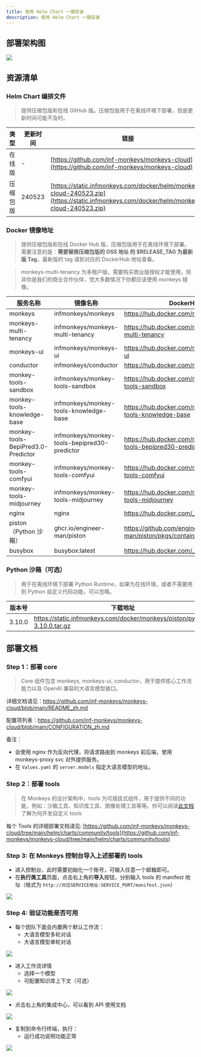 ```yaml
---
title: 使用 Helm Chart 一键安装
description: 使用 Helm Chart 一键安装
---
```


## 部署架构图

![](~/assets/installation/helm-architecture.png)

## 资源清单

### Helm Chart 编排文件

> 提供压缩包版和在线 GitHub 版。压缩包版用于在离线环境下部署，但是更新时间可能不及时。

| 类型     | 更新时间 | 链接                                                                                                                                     |
| -------- | -------- | ---------------------------------------------------------------------------------------------------------------------------------------- |
| 在线版   | -        | [https://github.com/inf-monkeys/monkeys-cloud](https://github.com/inf-monkeys/monkeys-cloud)                                             |
| 压缩包版 | 240523   | [https://static.infmonkeys.com/docker/helm/monkeys-cloud-240523.zip](https://static.infmonkeys.com/docker/helm/monkeys-cloud-240523.zip) |

### Docker 镜像地址

> 提供压缩包版和在线 Docker Hub 版，压缩包版用于在离线环境下部署。需要注意的是：**需要替换压缩包版的 OSS 地址 的 $RELEASE_TAG 为最新版 Tag**，最新版的 tag 请到对应的 DockerHub 地址查看。

> monkeys-multi-tenancy 为多租户版，需要购买商业版授权才能使用，除非你是我们的商业合作伙伴，觉大多数情况下你都应该使用 monkeys 镜像。

| 服务名称                           | 镜像名称                                     | DockerHub 地址                                                        | OSS 下载地址                                                                                                                         |
| ---------------------------------- | -------------------------------------------- | --------------------------------------------------------------------- | ------------------------------------------------------------------------------------------------------------------------------------ |
| monkeys                            | infmonkeys/monkeys                           | https://hub.docker.com/r/infmonkeys/monkeys                           | https://static.infmonkeys.com/docker/monkeys/monkeys/monkeys-$RELEASE_TAG.tar.gz                                                     |
| monkeys-multi-tenancy              | infmonkeys/monkeys-multi-tenancy             | https://hub.docker.com/r/infmonkeys/monkeys-multi-tenancy             | https://static.infmonkeys.com/docker/monkeys/monkeys/monkeys-multi-tenancy-$RELEASE_TAG.tar.gz                                       |
| monkeys-ui                         | infmonkeys/monkeys-ui                        | https://hub.docker.com/r/infmonkeys/monkeys-ui                        | https://static.infmonkeys.com/docker/monkeys/monkeys-ui/monkeys-ui-$RELEASE_TAG.tar.gz                                               |
| conductor                          | infmonkeys/conductor                         | https://hub.docker.com/r/infmonkeys/conductor                         | https://static.infmonkeys.com/docker/monkeys/conductor/conductor-1.0.0.zip                                                           |
| monkey-tools-sandbox               | infmonkeys/monkey-tools-sandbox              | https://hub.docker.com/r/infmonkeys/monkey-tools-sandbox              | https://static.infmonkeys.com/docker/monkeys/monkey-tools-sandbox/monkey-tools-sandbox-$RELEASE_TAG.tar.gz                           |
| monkey-tools-knowledge-base        | infmonkeys/monkey-tools-knowledge-base       | https://hub.docker.com/r/infmonkeys/monkey-tools-knowledge-base       | https://static.infmonkeys.com/docker/monkeys/monkey-tools-knowledge-base/monkey-tools-knowledge-base-$RELEASE_TAG.tar.gz             |
| monkey-tools-BepiPred3.0-Predictor | infmonkeys/monkey-tools-bepipred30-predictor | https://hub.docker.com/r/infmonkeys/monkey-tools-bepipred30-predictor | https://static.infmonkeys.com/docker/monkeys/monkey-tools-bepipred30-predictor/monkey-tools-bepipred30-predictor-$RELEASE_TAG.tar.gz |
| monkey-tools-comfyui               | infmonkeys/monkey-tools-comfyui              | https://hub.docker.com/r/infmonkeys/monkey-tools-comfyui              | https://static.infmonkeys.com/docker/monkeys/monkey-tools-comfyui/monkey-tools-comfyui-$RELEASE_TAG.tar.gz                           |
| monkey-tools-midjourney            | infmonkeys/monkey-tools-midjourney           | https://hub.docker.com/r/infmonkeys/monkey-tools-midjourney           | https://static.infmonkeys.com/docker/monkeys/monkey-tools-midjourney/monkey-tools-midjourney-$RELEASE_TAG.tar.gz                     |
| nginx                              | nginx                                        | https://hub.docker.com/_/nginx                                        | https://static.infmonkeys.com/docker/opensource/nginx/nginx-latest.zip                                                               |
| piston（Python 沙箱）              | ghcr.io/engineer-man/piston                  | https://github.com/engineer-man/piston/pkgs/container/piston          | https://static.infmonkeys.com/docker/opensource/piston/piston-latest.zip                                                             |
| busybox                            | busybox:latest                               | https://hub.docker.com/_/busybox                                      | https://static.infmonkeys.com/docker/opensource/busybox/busybox-latest.tar.gz                                                        |

### Python 沙箱（可选）

> 用于在离线环境下部署 Python Runtime，如果为在线环境，或者不需要用到 Python 自定义代码功能，可以忽略。

| 版本号 | 下载地址                                                                 |
| ------ | ------------------------------------------------------------------------ |
| 3.10.0 | https://static.infmonkeys.com/docker/monkeys/piston/python-3.10.0.tar.gz |

## 部署文档

### Step 1：部署 core

> Core 组件包含 monkeys, monkeys-ui, conductor，用于提供核心工作流能力以及 OpenAI 兼容的大语言模型接口。

详细文档请见：https://github.com/inf-monkeys/monkeys-cloud/blob/main/README_zh.md

配置项列表：https://github.com/inf-monkeys/monkeys-cloud/blob/main/CONFIGURATION_zh.md

备注：

- 会使用 nginx 作为反向代理，将请求路由到 monkeys 前后端，使用 monkeys-proxy svc 对外提供服务。
- 在 `Values.yaml` 的 `server.models` 指定大语言模型的地址。

### Step 2：部署 tools

> 在 Monkeys 的设计架构中，tools 为可插拔式组件，用于提供不同的功能，例如：沙箱工具、知识库工具、图像处理工具等等。你可以阅读[此文档](/docs/zh-cn/tools/custom-tools)了解为何开发自定义 tools

每个 Tools 的详细部署文档请见: [https://github.com/inf-monkeys/monkeys-cloud/tree/main/helm/charts/community/tools](https://github.com/inf-monkeys/monkeys-cloud/tree/main/helm/charts/community/tools)

### Step 3: 在 Monkeys 控制台导入上述部署的 tools

- 进入控制台，此时需要初始化一个账号，可输入任意一个邮箱即可。
- 在**执行类工具**页面，点击右上角的**导入**按钮，分别输入 tools 的 manifest 地址（格式为 `http://对应SERVICE地址:SERVICE_PORT/manifest.json`）

![](~/assets/installation/import-tool.png)

### Step 4: 验证功能是否可用

- 每个团队下面会内置两个默认工作流：
  - 大语言模型多轮对话
  - 大语言模型单轮对话

![](~/assets/installation/default-workflow.png)

- 进入工作流详情
  - 选择一个模型
  - 可配置知识库上下文（可选）

![](~/assets/installation/config-model.png)

- 点击右上角的集成中心，可以看到 API 使用文档

![](~/assets/installation/api-doc.png)

- 复制到命令行终端，执行：
  - 运行成功说明功能正常

![](~/assets/installation/run-in-terminal.png)
